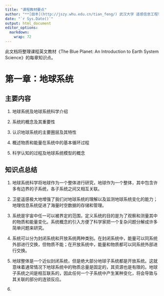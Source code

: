```yaml
---
title: "课程教材要点"
author: "**[田丰](http://jszy.whu.edu.cn/tian_feng/) 武汉大学 遥感信息工程学院**"
date: "`r Sys.Date()`"
output: html_document
editor_options: 
  markdown: 
    wrap: 72
---
```


此文档将整理课程英文教材《The Blue Planet: An Introduction to Earth
System Science》的每章知识点。

# 第一章：地球系统

## 主要内容

1.  地球系统及地球系统科学介绍

2.  系统的概念及其重要性

3.  认识地球系统的主要圈层及其特性

4.  概述物质和能量在系统中的基本循环过程

5.  科学认知的过程及地球系统模型的概念

## 知识点总结

1.  地球系统科学将地球作为一个整体进行研究，地球作为一个整体，其中包含许多有边界的子系统，各子系统之间又相互关联。

2.  卫星遥感极大地增强了我们对地球系统的理解以及监测地球系统变化的能力；地理信息系统促进了海量时空数据的存储和管理。

3.  系统是宇宙中任一可以被界定的范围，定义系统的目的是为了观察和测量其中的物质和能量变化。系统概念的引入方便了科学家把一个复杂问题分解成许多简单问题来研究。

4.  系统可以分为封闭系统和开放系统两种类别。在封闭系统中，能量可以同系统外部进行交换，但物质不能；在开放系统中，能量和物质都可以同系统外部进行交换。

5.  地球整体是一个近似封闭系统，但是绝大部分地球子系统都是开放系统。这就意味着通常情况下地球系统中的物质总量是固定的，其资源也是有限的。地球子系统之间是相互联系的，因此任何一个子系统中产生某种变化，将会导致与其关联的部分的连锁反应。

6.  
